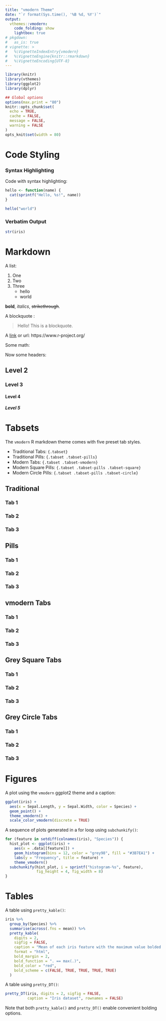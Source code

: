 ```yaml
---
title: "vmodern Theme"
date: "`r format(Sys.time(), '%B %d, %Y')`"
output:
  vthemes::vmodern:
    code_folding: show
    lightbox: true
# pkgdown:
#   as_is: true
# vignette: >
#   %\VignetteIndexEntry{vmodern}
#   %\VignetteEngine{knitr::rmarkdown}
#   %\VignetteEncoding{UTF-8}
---
```



```r
library(knitr)
library(vthemes)
library(ggplot2)
library(dplyr)

## Global options
options(max.print = "80")
knitr::opts_chunk$set(
  echo = TRUE, 
  cache = FALSE, 
  message = FALSE, 
  warning = FALSE
)
opts_knit$set(width = 80)
```

# Code Styling

### Syntax Highlighting

Code with syntax highlighting:

```r
hello <- function(name) {
  cat(sprintf("Hello, %s!", name))
}

hello("world")
```

### Verbatim Output

```r
str(iris)
```

# Markdown

A list:

1. One
2. Two
3. Three
    - hello
    - world

**bold**, *italics*, <del>strikethrough</del>.

A blockquote :

> Hello! This is a blockquote.

A [link](https://www.r-project.org/) or url: https://www.r-project.org/

Some math:

\begin{align*}
y = X\beta + \epsilon
\end{align*}

Now some headers:

## Level 2

### Level 3

#### Level 4

##### Level 5


# Tabsets

The `vmodern` R markdown theme comes with five preset tab styles.

- Traditional Tabs: `{.tabset}`
- Traditional Pills: `{.tabset .tabset-pills}`
- Modern Tabs: `{.tabset .tabset-vmodern}`
- Modern Square Pills: `{.tabset .tabset-pills .tabset-square}`
- Modern Circle Pills: `{.tabset .tabset-pills .tabset-circle}`

## Traditional {.tabset}

### Tab 1

### Tab 2

### Tab 3

## Pills {.tabset .tabset-pills}

### Tab 1

### Tab 2

### Tab 3

## vmodern Tabs {.tabset .tabset-vmodern}

### Tab 1

### Tab 2

### Tab 3

## Grey Square Tabs {.tabset .tabset-pills .tabset-square}

### Tab 1

### Tab 2

### Tab 3

## Grey Circle Tabs {.tabset .tabset-pills .tabset-circle}

### Tab 1

### Tab 2

### Tab 3


# Figures

A plot using the `vmodern` ggplot2 theme and a caption:

```r
ggplot(iris) +
  aes(x = Sepal.Length, y = Sepal.Width, color = Species) +
  geom_point() +
  theme_vmodern() +
  scale_color_vmodern(discrete = TRUE)
```

A sequence of plots generated in a for loop using `subchunkify()`:

```r
for (feature in setdiff(colnames(iris), "Species")) {
  hist_plot <- ggplot(iris) +
    aes(x = .data[[feature]]) +
    geom_histogram(bins = 12, color = "grey98", fill = "#3B7EA1") +
    labs(y = "Frequency", title = feature) +
    theme_vmodern()
  subchunkify(hist_plot, i = sprintf("histogram-%s", feature), 
              fig_height = 4, fig_width = 8)
}
```


# Tables

A table using `pretty_kable()`:

```r
iris %>%
  group_by(Species) %>%
  summarise(across(.fns = mean)) %>%
  pretty_kable(
    digits = 2, 
    sigfig = FALSE,
    caption = "Mean of each iris feature with the maximum value bolded in blue", 
    format = "html", 
    bold_margin = 2, 
    bold_function = ". == max(.)",
    bold_color = "red",
    bold_scheme = c(FALSE, TRUE, TRUE, TRUE, TRUE)
  )
```

A table using `pretty_DT()`:

```r
pretty_DT(iris, digits = 2, sigfig = FALSE, 
          caption = "Iris dataset", rownames = FALSE)
```

Note that both `pretty_kable()` and `pretty_DT()` enable convenient bolding options.



